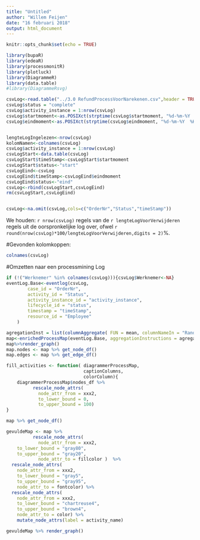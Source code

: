 ```yaml
---
title: "Untitled"
author: "Willem Feijen"
date: "16 februari 2018"
output: html_document
---
```


```r
knitr::opts_chunk$set(echo = TRUE)
```

```r
library(bupaR)
library(edeaR)
library(processmonitR)
library(plotluck)
library(DiagrammeR)
library(data.table)
#library(DiagrammeRsvg)

csvLog<-read.table("../3.0 RefundProcessVoorNarekenen.csv",header = TRUE, sep = ";",na = c("n.v.t.","onbekend"))
csvLog$status = "complete"
csvLog$activity_instance = 1:nrow(csvLog)
csvLog$startmoment<-as.POSIXct(strptime(csvLog$startmoment, "%d-%m-%Y  %H:%M"))
csvLog$eindmoment<-as.POSIXct(strptime(csvLog$eindmoment, "%d-%m-%Y  %H:%M"))


lengteLogIngelezen<-nrow(csvLog)
kolomNamen<-colnames(csvLog)
csvLog$activity_instance = 1:nrow(csvLog)
csvLogStart<-data.table(csvLog)
csvLogStart$timeStamp<-csvLogStart$startmoment
csvLogStart$status<-"start"
csvLogEind<-csvLog
csvLogEind$timeStamp<-csvLogEind$eindmoment
csvLogEind$status<-"eind"
csvLog<-rbind(csvLogStart,csvLogEind)
rm(csvLogStart,csvLogEind)


csvLog<-na.omit(csvLog,cols=c("OrderNr","Status","timeStamp"))
```
We houden: `r nrow(csvLog)` regels van de `r lengteLogVoorVerwijderen` regels uit de oorspronkelijke log over, ofwel `r round(nrow(csvLog)*100/lengteLogVoorVerwijderen,digits = 2)`%.

#Gevonden kolomkoppen:
```r
colnames(csvLog)
```

#Omzetten naar een processmining Log 
```r
if (!("Werknemer" %in% colnames(csvLog))){csvLog$Werknemer<-NA}
eventLog.Base<-eventlog(csvLog,
        case_id = "OrderNr",
        activity_id = "Status",
        activity_instance_id = "activity_instance",
        lifecycle_id = "status",
        timestamp = "timeStamp",
        resource_id = "Employee"
    )

```



```r
agregationInst = list(columnAggregate( FUN = mean, columnNameIn = "RandomWaarde1", columnNameOut = "xxx1", edgeOperation = "to"),columnAggregate( FUN = mean, columnNameIn = "RandomWaarde2", columnNameOut = "xxx2", edgeOperation = "from"))
map<-enrichedProcessMap(eventLog.Base, aggregationInstructions = agregationInst )
map%>%render_graph()
map.nodes <- map %>% get_node_df()
map.edges <- map %>% get_edge_df()
```
```r
fill_activities <- function( diagrammerProcessMap,
                             captionColumns,
                             colorColumn){
    diagrammerProcessMap$nodes_df %>%
          rescale_node_attrs(
            node_attr_from = xxx2,
            to_lower_bound = 0,
            to_upper_bound = 100) 
}

map %>% get_node_df()

gevuldeMap <- map %>%
          rescale_node_attrs(
            node_attr_from = xxx2,
    to_lower_bound = "gray80",
    to_upper_bound = "gray20",
            node_attr_to = fillcolor )  %>%
  rescale_node_attrs(
    node_attr_from = xxx2,
    to_lower_bound = "gray5",
    to_upper_bound = "gray95",
    node_attr_to = fontcolor) %>%
  rescale_node_attrs(
    node_attr_from = xxx2,
    to_lower_bound = "chartreuse4",
    to_upper_bound = "brown4",
    node_attr_to = color) %>%
    mutate_node_attrs(label = activity_name)

gevuldeMap %>% render_graph()

```
```r

```

